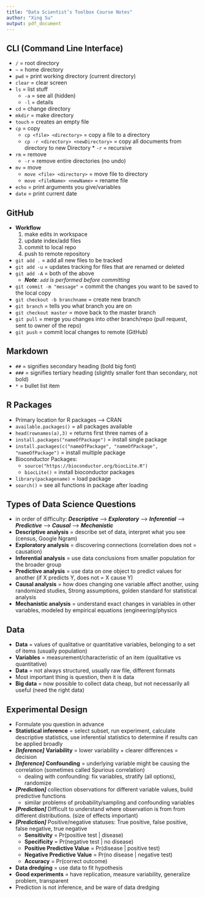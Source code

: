 ```yaml
---
title: "Data Scientist’s Toolbox Course Notes"
author: "Xing Su"
output: pdf_document
---
```


## CLI (Command Line Interface)

* `/` = root directory
* `~` = home directory
* `pwd` = print working directory (current directory)
* `clear` = clear screen
* `ls` = list stuff
    *  `-a` = see all (hidden)
    *  `-l` = details
* `cd` = change directory
* `mkdir` = make directory
* `touch` = creates an empty file
* `cp` = copy
    * `cp <file> <directory>` = copy a file to a directory
    * `cp -r <directory> <newDirectory>` = copy all documents from directory to new Directory
            * `-r` = recursive
* `rm` = remove
    * `-r` = remove entire directories (no undo)
* `mv` = move
    * `move <file> <directory>` = move file to directory
    * `move <fileName> <newName>` = rename file
* `echo` = print arguments you give/variables
* `date` = print current date 



## GitHub

* **Workflow** 
    1. make edits in workspace
    2. update index/add files
    3. commit to local repo 
    4. push to remote repository
* `git add .` = add all new files to be tracked
* `git add -u` = updates tracking for files that are renamed or deleted
* `git add -A` = both of the above
    * ***Note**: `add` is performed before committing*
* `git commit -m "message"` = commit the changes you want to be saved to the local copy
* `git checkout -b branchname` = create new branch
* `git branch` = tells you what branch you are on
* `git checkout master` = move back to the master branch
* `git pull` = merge you changes into other branch/repo (pull request, sent to owner of the repo)
* `git push` = commit local changes to remote (GitHub)



## Markdown

* `##` = signifies secondary heading (bold big font)
* `###` = signifies tertiary heading (slightly smaller font than secondary, not bold)
* `*` = bullet list item



## R Packages

* Primary location for R packages --> CRAN
* `available.packages()` = all packages available
* `head(rownames(a),3)` = returns first three names of a
* `install.packages("nameOfPackage")` = install single package
* `install.packages(c("nameOfPackage", "nameOfPackage", "nameOfPackage")` = install multiple package
* Bioconductor Packages:
    *  `source("https://bioconductor.org/biocLite.R")`
    *  `biocLite()` = install bioconductor packages
* `library(packagename)` = load package
* `search()` = see all functions in package after loading



## Types of Data Science Questions

* in order of difficulty: ***Descriptive*** --> ***Exploratory*** --> ***Inferential*** --> ***Predictive*** --> ***Causal*** --> ***Mechanistic***
* **Descriptive analysis** = describe set of data, interpret what you see (census, Google Ngram)
* **Exploratory analysis** = discovering connections (correlation does not = causation)
* **Inferential analysis** = use data conclusions from smaller population for the broader group
* **Predictive analysis** = use data on one object to predict values for another (if X predicts Y, does not = X cause Y)
* **Causal analysis** = how does changing one variable affect another, using randomized studies, Strong assumptions, golden standard for statistical analysis
* **Mechanistic analysis** = understand exact changes in variables in other variables, modeled by empirical equations (engineering/physics



## Data
* **Data** = values of qualitative or quantitative variables, belonging to a set of items (usually population)
* **Variables** = measurement/characteristic of an item (qualitative vs quantitative)
* **Data** = not always structured, usually raw file, different formats
* Most important thing is question, then it is data
* **Big data** = now possible to collect data cheap, but not necessarily all useful (need the right data)

## Experimental Design
* Formulate you question in advance 
* **Statistical inference** = select subset, run experiment, calculate descriptive statistics, use inferential statistics to determine if results can be applied broadly
* ***[Inference]*** **Variability** = lower variability + clearer differences = decision
* ***[Inference]*** **Confounding** = underlying variable might be causing the correlation (sometimes called Spurious correlation)
    * dealing with confounding: fix variables, stratify (all options), randomize
* ***[Prediction]*** collection observations for different variable values, build predictive functions
    *  similar problems of probability/sampling and confounding variables
* ***[Prediction]*** Difficult to understand where observation is from from different distributions. (size of effects important)
* ***[Prediction]*** Positive/negative statuses: True positive, false positive, false negative, true negative
    * **Sensitivity** = Pr(positive test | disease)
    * **Specificity** = Pr(negative test | no disease)
    * **Positive Predictive Value** = Pr(disease | positive test)
    * **Negative Predictive Value** = Pr(no disease | negative test)
    * **Accuracy** = Pr(correct outcome)
* **Data dredging** = use data to fit hypothesis 
* **Good experiments** = have replication, measure variability, generalize problem, transparent
* Prediction is not inference, and be ware of data dredging

